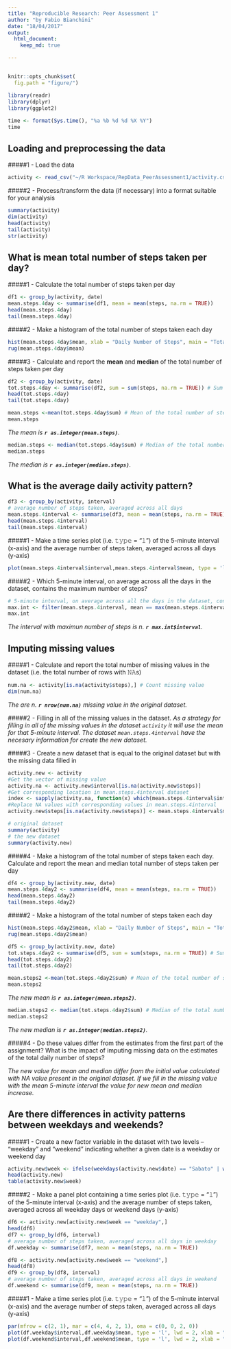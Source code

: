 ```yaml
---
title: "Reproducible Research: Peer Assessment 1"
author: "by Fabio Bianchini"
date: "18/04/2017"
output: 
  html_document:
    keep_md: true

---
```

## 
```r
knitr::opts_chunk$set(
  fig.path = "figure/")
```

```r
library(readr)
library(dplyr)
library(ggplot2)
```


```r
time <- format(Sys.time(), "%a %b %d %d %X %Y")
time
```

## Loading and preprocessing the data

#####1 - Load the data
```r
activity <- read_csv("~/R Workspace/RepData_PeerAssessment1/activity.csv")
```
#####2 - Process/transform the data (if necessary) into a format suitable for your analysis

```r
summary(activity)
dim(activity) 
head(activity)
tail(activity)
str(activity)
```

## What is mean total number of steps taken per day? 

#####1 - Calculate the total number of steps taken per day

```r
df1 <- group_by(activity, date)
mean.steps.4day <- summarise(df1, mean = mean(steps, na.rm = TRUE)) 
head(mean.steps.4day)
tail(mean.steps.4day)
```

#####2 - Make a histogram of the total number of steps taken each day

```r
hist(mean.steps.4day$mean, xlab = "Daily Number of Steps", main = "Total number of steps taken each day")
rug(mean.steps.4day$mean)
```

#####3 - Calculate and report the **mean** and **median** of the total number of steps taken per day

```r
df2 <- group_by(activity, date)
tot.steps.4day <- summarise(df2, sum = sum(steps, na.rm = TRUE)) # Sum calculation
head(tot.steps.4day)
tail(tot.steps.4day)
```
```r
mean.steps <-mean(tot.steps.4day$sum) # Mean of the total number of steps taken per day
mean.steps
```

*The mean is **`r as.integer(mean.steps)`**.*

```r
median.steps <- median(tot.steps.4day$sum) # Median of the total number of steps taken per day
median.steps
```

*The median is **`r as.integer(median.steps)`**.*

## What is the average daily activity pattern? 

```r
df3 <- group_by(activity, interval)
# average number of steps taken, averaged across all days
mean.steps.4interval <- summarise(df3, mean = mean(steps, na.rm = TRUE))  
head(mean.steps.4interval)
tail(mean.steps.4interval)
```
#####1 - Make a time series plot (i.e. 𝚝𝚢𝚙𝚎 = "𝚕") of the 5-minute interval (x-axis) and the average number of steps taken, averaged across all days (y-axis)
```r
plot(mean.steps.4interval$interval,mean.steps.4interval$mean, type = 'l', lwd = 1, xlab = "5-minute interval in a day", ylab = "Average steps for day", col = "black", main ="The average daily activity pattern")
```

#####2 - Which 5-minute interval, on average across all the days in the dataset, contains the maximum number of steps?

```r
# 5-minute interval, on average across all the days in the dataset, contains the maximum number of steps
max.int <- filter(mean.steps.4interval, mean == max(mean.steps.4interval$mean))
max.int 
```

*The interval with maximun number of steps is n. **`r max.int$interval`**.*

## Imputing missing values

#####1 - Calculate and report the total number of missing values in the dataset (i.e. the total number of rows with 𝙽𝙰s)

```r
num.na <- activity[is.na(activity$steps),] # Count missing value
dim(num.na)
```

*The are n. **`r nrow(num.na)`** missing value in the original dataset.*

#####2 - Filling in all of the missing values in the dataset. 
*As a strategy for filling in all of the missing values in the dataset `activity` it will use the mean for that 5-minute interval. The dataset `mean.steps.4interval` have the necesary information for create the new dataset.*

#####3 - Create a new dataset that is equal to the original dataset but with the missing data filled in

```r
activity.new <- activity
#Get the vector of missing value
activity.na <- activity.new$interval[is.na(activity.new$steps)]
#Get corresponding location in mean.steps.4interval dataset
index <- sapply(activity.na, function(x) which(mean.steps.4interval$interval == x))
#Replace NA values with corresponding values in mean.steps.4interval
activity.new$steps[is.na(activity.new$steps)] <- mean.steps.4interval$mean[index]
```

```r
# original dataset
summary(activity)
# the new dataset
summary(activity.new)
```

#####4 - Make a histogram of the total number of steps taken each day. Calculate and report the mean and median total number of steps taken per day

```r
df4 <- group_by(activity.new, date)
mean.steps.4day2 <- summarise(df4, mean = mean(steps, na.rm = TRUE)) 
head(mean.steps.4day2)
tail(mean.steps.4day2)
```

#####2 - Make a histogram of the total number of steps taken each day

```r
hist(mean.steps.4day2$mean, xlab = "Daily Number of Steps", main = "Total number of steps taken each day")
rug(mean.steps.4day2$mean)
```

```r
df5 <- group_by(activity.new, date)
tot.steps.4day2 <- summarise(df5, sum = sum(steps, na.rm = TRUE)) # Sum calculation
head(tot.steps.4day2)
tail(tot.steps.4day2)
```
```r
mean.steps2 <-mean(tot.steps.4day2$sum) # Mean of the total number of steps taken per day
mean.steps2
```
*The new mean is **`r as.integer(mean.steps2)`**.*
```r
median.steps2 <- median(tot.steps.4day2$sum) # Median of the total number of steps taken per day
median.steps2
```
*The new median is **`r as.integer(median.steps2)`**.*

#####4 - Do these values differ from the estimates from the first part of the assignment? What is the impact of imputing missing data on the estimates of the total daily number of steps?

*The new value for mean and median differ from the initial value calculated with NA value present in the original dataset. If we fiil in the missing value with the mean 5-minute interval the value for new mean and median increase.*

## Are there differences in activity patterns between weekdays and weekends? 

#####1 - Create a new factor variable in the dataset with two levels – “weekday” and “weekend” indicating whether a given date is a weekday or weekend day

```r
activity.new$week <- ifelse(weekdays(activity.new$date) == "Sabato" | weekdays(activity.new$date) == "Domenica" ,"weekend","weekday")
head(activity.new)
table(activity.new$week)
```

#####2 - Make a panel plot containing a time series plot (i.e. 𝚝𝚢𝚙𝚎 = "𝚕") of the 5-minute interval (x-axis) and the average number of steps taken, averaged across all weekday days or weekend days (y-axis)
```r
df6 <- activity.new[activity.new$week == "weekday",]
head(df6)
df7 <- group_by(df6, interval)
# average number of steps taken, averaged across all days in weekday
df.weekday <- summarise(df7, mean = mean(steps, na.rm = TRUE))  
```

```r
df8 <- activity.new[activity.new$week == "weekend",]
head(df8)
df9 <- group_by(df8, interval)
# average number of steps taken, averaged across all days in weekend
df.weekend <- summarise(df9, mean = mean(steps, na.rm = TRUE))  
```

#####1 - Make a time series plot (i.e. 𝚝𝚢𝚙𝚎 = "𝚕") of the 5-minute interval (x-axis) and the average number of steps taken, averaged across all days (y-axis)
```r
par(mfrow = c(2, 1), mar = c(4, 4, 2, 1), oma = c(0, 0, 2, 0))
plot(df.weekday$interval,df.weekday$mean, type = 'l', lwd = 2, xlab = "5-minute interval in a day", ylab = "Average steps for day", col = "green", main ="The average daily activity pattern in Weekday")
plot(df.weekend$interval,df.weekend$mean, type = 'l', lwd = 2, xlab = "5-minute interval in a day", ylab = "Average steps for day", col = "red", main ="The average daily activity pattern in Weekend")
```


